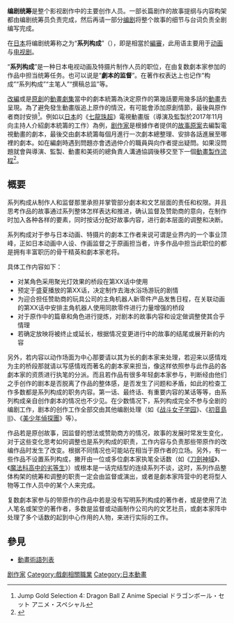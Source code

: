 {{multiple issues|
{{Notability Unreferenced|time=2019-04-27T12:04:53+00:00}}
{{disputed|time=2019-04-27T12:04:53+00:00}}
{{expert|subject=影視|time=2019-04-27T12:04:53+00:00}}
{{original research|time=2019-04-27T12:04:53+00:00}}
{{update|time=2019-04-27T12:04:53+00:00}}
}}

{{Merge |1=編審|time=2020-12-30T05:21:10+00:00}}

'''编剧统筹'''是整个影视剧作中的主要创作人员。一部长篇剧作的故事提纲与内容构架都由编剧统筹员负责完成，然后再请一部分[[编剧|编剧]]将整个故事的细节与台词负责全剧编写完成。

在[[日本|日本]]将编剧统筹称之为“'''系列构成'''”（{{lang-ja|シリーズ構成}}），即是相當於[[編審|編審]]，此用语主要用于[[动画|动画]]与[[电视剧|电视剧]]。

“'''系列构成'''”是一种日本电视动画及特摄片制作人员的职位，在由复数劇本家参加的作品中担当统筹任务。也可以说是“'''劇本的监督'''”。在著作权表达上也记作“构成”“系列构成”“主笔人”“撰稿总监”等。

[[衍生作品|改編]]或是[[獨創性|原創]]的[[動畫劇集|動畫劇集]]當中的劇本統籌為決定原作的第幾話要用幾多話的[[動畫|動畫]]去呈現。為了避免發生動畫版追上原作的情況，有可能會添加原創情節，最後與原作者商討安排<ref>Jump Gold Selection 4: Dragon Ball Z Anime Special ドラゴンボール・セット アニメ・スペシャル</ref>。例如以[[日本|日本]]的《[[七龍珠超|七龍珠超]]》電視動畫版（導演及監製於2017年11月向主持人介紹劇本統籌的工作）為例，[[剧作家|剧作家]]是根據作者提供的[[故事原案|故事原案]]去編製電視動畫的劇本，最後交由劇本統籌每個月進行一次劇本總整理、安排各話進展至哪裡的劇本。如在編劇時遇到問題亦會透過仲介的職員與向作者提出疑問。如果沒問題就會與導演、監製、動畫和美術的總負責人溝通協調後移交至下一個[[动画#日本動畫工業|動畫製作流程]]<ref>{{Cite web|title=Entrevista a Masatoshi Chioka y Hiroyuki Sakurada (Dragon Ball Super)|url=https://www.youtube.com/watch?v=fV9wRPY9hOE|accessdate=|author=Mision Tokyo|date=2017年11月3日|format=|publisher=Sigue el XXIII Salón del Manga en directo con Mmisiontokyo|language=|archive-date=2020年5月24日|archive-url=https://web.archive.org/web/20200524011218/https://www.youtube.com/watch?v=fV9wRPY9hOE|dead-url=no}}</ref>。

== 概要 ==
系列构成从制作人和监督那里承担并掌管部分劇本和文艺层面的责任和权限。并且思考作品的故事通过系列整体怎样表达和推进，确认监督及赞助商的意向，在制作时加入各种各样的要素，同时按话分配好故事内容，进行劇本层面的调整和决断。

系列构成对于参与日本动画、特摄片的劇本工作者来说可谓是业界内的一个事业顶峰，正如日本动画中人设、作画监督之于原画担当者，许多作品中担当此职位的都是拥有丰富职历的骨干精英和劇本家老将。

具体工作内容如下：
* 对某角色采用聚光灯效果的桥段在第XX话中使用
* 预定于盛夏播放的第XX话，决定制作去海水浴场游玩的剧情
* 为迎合担任赞助商的玩具公司的主角机器人新零件产品发售日程，在关联动画的第XX话中安排主角机器人使用同款零件进行力量增强的桥段
* 对于原作中的篇章和角色进行提炼，对剧本的故事内容和设定做调整使其合乎情理
* 若确定放映将被终止或延长，根据情况变更进行中的故事的结尾或展开新的内容

另外，若内容以动作场面为中心那要请以其为长的劇本家来处理，若迎来以感情戏为主的桥段那就请以写感情戏而著名的劇本家来担当，像这样依照参与此作品的各劇本家的资质进行执笔的分派。而且若作品有很多年轻劇本家参与，判断经由他们之手创作的剧本是否脱离了作品的整体感，是否发生了问题和矛盾，如此的检查工作多数都是系列构成的职务内容。第一话、最终话、有重要内容的某话等等，由系列构成亲自创作劇本的情况也不少见。在少数情况下，系列构成完全不参与全剧的编剧工作，剧本的创作工作全部交由其他编剧处理（如《[[战斗女子学园_(动画)|战斗女子学园]]》、《[[初音島II|初音島II]]》、《[[美少年偵探團|美少年偵探團]]》等）。

作品若是原创故事，因监督的想法或赞助商方的情况，故事的发展时常发生变化，对于这些变化思考如何调整也是系列构成的职责，工作内容与负责那些带原作的改编作品时发生了改变。根据不同情况也可能站在相当于原作者的立场。另外，有一些作品不设置系列构成，撇开由一位或多位劇本家执笔全话数（如《[[刀劍神域|刀劍神域]]》、《[[魔法科高中的劣等生|魔法科高中的劣等生]]》）或根本是一话完结型的连续系列不谈，这时，系列作品整体构架的统筹和调整的职责一定会由监督或演出，或者是劇本家阵营中的老将型人物等工作人员中的某个人来完成。

复数劇本家参与的带原作的作品中若是没有写明系列构成的著作者，或是使用了法人笔名或架空的著作者，多数是监督或动画制作公司内的文艺社员，或劇本家阵中处理了多个话数的起到中心作用的人物，来进行实际的工作。

== 參見 ==
* [[動畫術語列表|動畫術語列表]]
[[Category:剧作家|剧作家]]
[[Category:戲劇相關職業|Category:戲劇相關職業]]
[[Category:日本動畫|Category:日本動畫]]
